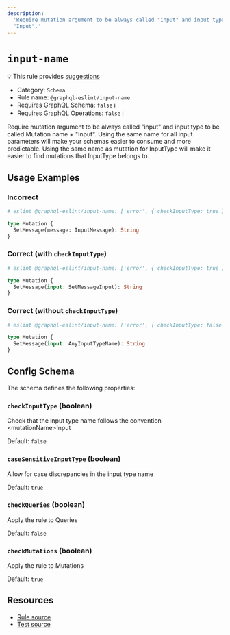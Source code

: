 ```yaml
---
description:
  'Require mutation argument to be always called "input" and input type to be called Mutation name +
  "Input".'
---
```


# `input-name`

💡 This rule provides
[suggestions](https://eslint.org/docs/developer-guide/working-with-rules#providing-suggestions)

- Category: `Schema`
- Rule name: `@graphql-eslint/input-name`
- Requires GraphQL Schema: `false`
  [ℹ️](/docs/getting-started#extended-linting-rules-with-graphql-schema)
- Requires GraphQL Operations: `false`
  [ℹ️](/docs/getting-started#extended-linting-rules-with-siblings-operations)

Require mutation argument to be always called "input" and input type to be called Mutation name +
"Input". Using the same name for all input parameters will make your schemas easier to consume and
more predictable. Using the same name as mutation for InputType will make it easier to find
mutations that InputType belongs to.

## Usage Examples

### Incorrect

```graphql
# eslint @graphql-eslint/input-name: ['error', { checkInputType: true }]

type Mutation {
  SetMessage(message: InputMessage): String
}
```

### Correct (with `checkInputType`)

```graphql
# eslint @graphql-eslint/input-name: ['error', { checkInputType: true }]

type Mutation {
  SetMessage(input: SetMessageInput): String
}
```

### Correct (without `checkInputType`)

```graphql
# eslint @graphql-eslint/input-name: ['error', { checkInputType: false }]

type Mutation {
  SetMessage(input: AnyInputTypeName): String
}
```

## Config Schema

The schema defines the following properties:

### `checkInputType` (boolean)

Check that the input type name follows the convention \<mutationName>Input

Default: `false`

### `caseSensitiveInputType` (boolean)

Allow for case discrepancies in the input type name

Default: `true`

### `checkQueries` (boolean)

Apply the rule to Queries

Default: `false`

### `checkMutations` (boolean)

Apply the rule to Mutations

Default: `true`

## Resources

- [Rule source](https://github.com/dimaMachina/graphql-eslint/tree/master/packages/plugin/src/rules/input-name.ts)
- [Test source](https://github.com/dimaMachina/graphql-eslint/tree/master/packages/plugin/__tests__/input-name.spec.ts)
